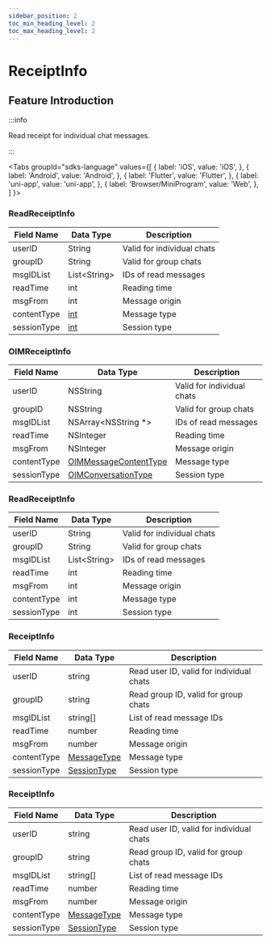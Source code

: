 ```yaml
---
sidebar_position: 2
toc_min_heading_level: 2
toc_max_heading_level: 2
---
```


# ReceiptInfo

## Feature Introduction

:::info

Read receipt for individual chat messages.

:::

<Tabs
groupId="sdks-language"
values={[
{ label: 'iOS', value: 'iOS', },
{ label: 'Android', value: 'Android', },
{ label: 'Flutter', value: 'Flutter', },
{ label: 'uni-app', value: 'uni-app', },
{ label: 'Browser/MiniProgram', value: 'Web', },
]
}>

<TabItem value="Flutter">

### ReadReceiptInfo

| Field Name  | Data Type                                | Description       |
| ----------- | ---------------------------------------- | ----------------- |
| userID      | String                                   | Valid for individual chats |
| groupID     | String                                   | Valid for group chats      |
| msgIDList   | List<String\>                            | IDs of read messages |
| readTime    | int                                      | Reading time      |
| msgFrom     | int                                      | Message origin    |
| contentType | [int](/enum/messageContentType.mdx)      | Message type      |
| sessionType | [int](/enum/conversationType.mdx)        | Session type      |

</TabItem>

<TabItem value="iOS">

### OIMReceiptInfo

| Field Name  | Data Type                                                  | Description       |
| ----------- | --------------------------------------------------------- | ----------------- |
| userID      | NSString                                                   | Valid for individual chats |
| groupID     | NSString                                                   | Valid for group chats      |
| msgIDList   | NSArray<NSString \*>                                       | IDs of read messages |
| readTime    | NSInteger                                                  | Reading time      |
| msgFrom     | NSInteger                                                  | Message origin    |
| contentType | [OIMMessageContentType](/enum/messageContentType.mdx)      | Message type      |
| sessionType | [OIMConversationType](/enum/conversationType.mdx)          | Session type      |

</TabItem>

<TabItem value="Android">

### ReadReceiptInfo

| Field Name  | Data Type                                | Description       |
| ----------- | ---------------------------------------- | ----------------- |
| userID      | String                                   | Valid for individual chats |
| groupID     | String                                   | Valid for group chats      |
| msgIDList   | List<String\>                            | IDs of read messages |
| readTime    | int                                      | Reading time      |
| msgFrom     | int                                      | Message origin    |
| contentType | int                                      | Message type      |
| sessionType | int                                      | Session type      |

</TabItem>

<TabItem value="Web">

### ReceiptInfo

| Field Name  | Data Type                                      | Description                 |
| ----------- | ---------------------------------------------- | --------------------------- |
| userID      | string                                         | Read user ID, valid for individual chats |
| groupID     | string                                         | Read group ID, valid for group chats |
| msgIDList   | string[]                                       | List of read message IDs    |
| readTime    | number                                         | Reading time                |
| msgFrom     | number                                         | Message origin              |
| contentType | [MessageType](/enum/messageContentType.mdx)    | Message type                |
| sessionType | [SessionType](/enum/conversationType.mdx)      | Session type               |

</TabItem>

<TabItem value="uni-app">

### ReceiptInfo

| Field Name  | Data Type                                      | Description                 |
| ----------- | ---------------------------------------------- | --------------------------- |
| userID      | string                                         | Read user ID, valid for individual chats |
| groupID     | string                                         | Read group ID, valid for group chats |
| msgIDList   | string[]                                       | List of read message IDs    |
| readTime    | number                                         | Reading time                |
| msgFrom     | number                                         | Message origin              |
| contentType | [MessageType](/enum/messageContentType.mdx)    | Message type                |
| sessionType | [SessionType](/enum/conversationType.mdx)      | Session type               |

</TabItem>

</Tabs>